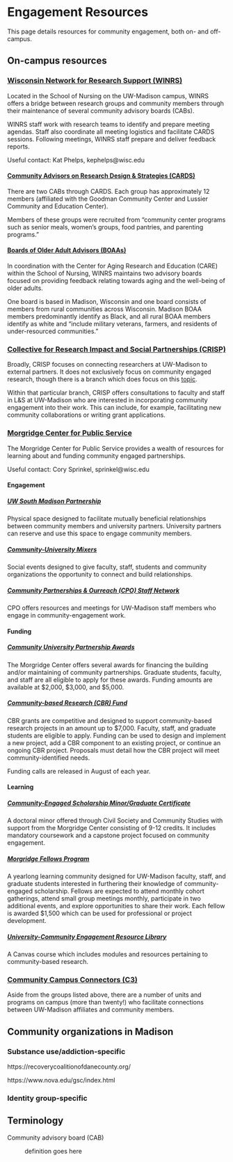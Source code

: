 # Engagement Resources

This page details resources for community engagement, both on- and off-campus.

## On-campus resources

### [Wisconsin Network for Research Support (WINRS)](https://winrs.nursing.wisc.edu/)

Located in the School of Nursing on the UW-Madison campus, WINRS offers a bridge between research groups and community members through their maintenance of several community advisory boards (CABs).

WINRS staff work with research teams to identify and prepare meeting agendas. Staff also coordinate all meeting logistics and facilitate CARDS sessions. Following meetings, WINRS staff prepare and deliver feedback reports.

Useful contact: Kat Phelps, kephelps\@wisc.edu

#### [Community Advisors on Research Design & Strategies (CARDS)](https://winrs.nursing.wisc.edu/cards/)

There are two CABs through CARDS. Each group has approximately 12 members (affiliated with the Goodman Community Center and Lussier Community and Education Center).

Members of these groups were recruited from "community center programs such as senior meals, women's groups, food pantries, and parenting programs."

#### [Boards of Older Adult Advisors (BOAAs)](https://winrs.nursing.wisc.edu/board-of-older-adult-advisors/)

In coordination with the Center for Aging Research and Education (CARE) within the School of Nursing, WINRS maintains two advisory boards focused on providing feedback relating towards aging and the well-being of older adults.

One board is based in Madison, Wisconsin and one board consists of members from rural communities across Wisconsin. Madison BOAA members predominantly identify as Black, and all rural BOAA members identify as white and "include military veterans, farmers, and residents of under-resourced communities."

### [Collective for Research Impact and Social Partnerships (CRISP)](https://crisp.wisc.edu/)

Broadly, CRISP focuses on connecting researchers at UW-Madison to external partners. It does not exclusively focus on community engaged research, though there is a branch which does focus on this [topic](https://crisp.wisc.edu/community/).

Within that particular branch, CRISP offers consultations to faculty and staff in L&S at UW-Madison who are interested in incorporating community engagement into their work. This can include, for example, facilitating new community collaborations or writing grant applications.

### [Morgridge Center for Public Service](https://morgridge.wisc.edu/)

The Morgridge Center for Public Service provides a wealth of resources for learning about and funding community engaged partnerships.

Useful contact: Cory Sprinkel, sprinkel\@wisc.edu

#### Engagement

##### [UW South Madison Partnership](https://morgridge.wisc.edu/get-connected-community/uw-south-madison-partnership/)

Physical space designed to facilitate mutually beneficial relationships between community members and university partners. University partners can reserve and use this space to engage community members.

##### [Community-University Mixers](https://morgridge.wisc.edu/events/community-university-mixers/)

Social events designed to give faculty, staff, students and community organizations the opportunity to connect and build relationships.

##### [Community Partnerships & Ourreach (CPO) Staff Network](https://morgridge.wisc.edu/cpo/#upcoming-meetings)

CPO offers resources and meetings for UW-Madison staff members who engage in community-engagement work.

#### Funding

##### [Community University Partnership Awards](https://morgridge.wisc.edu/get-connected-community/community-university-partnership-awards/#apply-for-award)

The Morgridge Center offers several awards for financing the building and/or maintaining of community partnerships. Graduate students, faculty, and staff are all eligible to apply for these awards. Funding amounts are available at \$2,000, \$3,000, and \$5,000.

##### [Community-based Research (CBR) Fund](https://morgridge.wisc.edu/faculty-and-staff-get-connected/community-based-research/#CBRFund)

CBR grants are competitive and designed to support community-based research projects in an amount up to \$7,000. Faculty, staff, and graduate students are eligible to apply. Funding can be used to design and implement a new project, add a CBR component to an existing project, or continue an ongoing CBR project. Proposals must detail how the CBR project will meet community-identified needs.

Funding calls are released in August of each year.

#### Learning

##### [Community-Engaged Scholarship Minor/Graduate Certificate](https://morgridge.wisc.edu/graduate-student-resources/community-engaged-scholarship-minor-graduate-certificate/)

A doctoral minor offered through Civil Society and Community Studies with support from the Morgridge Center consisting of 9-12 credits. It includes mandatory coursework and a capstone project focused on community engagement.

##### [Morgridge Fellows Program](https://morgridge.wisc.edu/faculty-and-staff-get-connected/morgridge-fellows/)

A yearlong learning community designed for UW-Madison faculty, staff, and graduate students interested in furthering their knowledge of community-engaged scholarship. Fellows are expected to attend monthly cohort gatherings, attend small group meetings monthly, participate in two additional events, and explore opportunities to share their work. Each fellow is awarded \$1,500 which can be used for professional or project development.

##### [University-Community Engagement Resource Library](https://canvas.wisc.edu/enroll/GKNCBK)

A Canvas course which includes modules and resources pertaining to community-based research.

### [Community Campus Connectors (C3)](https://communityrelations.wisc.edu/community-campus-connectors)

Aside from the groups listed above, there are a number of units and programs on campus (more than twenty!) who facilitate connections between UW-Madison affiliates and community members.

## Community organizations in Madison

### Substance use/addiction-specific

https://recoverycoalitionofdanecounty.org/

https://www.nova.edu/gsc/index.html

### Identity group-specific

## Terminology

Community advisory board (CAB)

:   definition goes here
